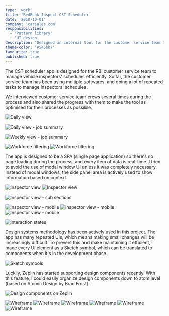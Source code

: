 ```yaml
---
type: 'work'
title: 'RedBook Inspect CST Scheduler'
date: '2018-10-01'
company: 'carsales.com'
responsibilities:
  - 'Pattern library'
  - 'UI design'
description: 'Designed an internal tool for the customer service team to manage vehicle inspectors’ schedules more efficiently.'
theme-color: '#545bb7'
favourite: true
published: true
---
```



The CST scheduler app is designed for the RBI customer service team to manage vehicle inspectors' schedules efficiently. So far, the customer service team has been using multiple softwares, and doing a lot of repeated tasks to manage inspectors' schedules.

We interviewed customer service team crews several times during the process and also shared the progress with them to make the tool as optimised for their processes as possible.

<ImageContainer size="large">

![Daily view](works-rbi-scheduler-01.png)

</ImageContainer>
<ImageContainer size="large">

![Daily view - job summary](works-rbi-scheduler-02.png)

</ImageContainer>
<ImageContainer size="large">

![Weekly view - job summary](works-rbi-scheduler-03.png)

</ImageContainer>
<ImageContainer size="large" grid={2} noCaption blockCaption="Workforce filtering">

![Workforce filtering](works-rbi-scheduler-04.png)
![Workforce filtering](works-rbi-scheduler-05.png)

</ImageContainer>

The app is designed to be a SPA (single page application) so there's no page loading during the process, and every item of data is real-time. I tried to avoid the use of modal window UI unless it was completely necessary. Instead of modal windows, the side panel area is actively used to show information based on context.

<ImageContainer size="large" grid={2} noCaption blockCaption="Inspector view">

![Inspector view](works-rbi-scheduler-06.png)
![Inspector view](works-rbi-scheduler-07.png)

</ImageContainer>
<ImageContainer size="large">

![Inspector view - sub sections](works-rbi-scheduler-08.png)

</ImageContainer>
<ImageContainer size="large" grid={3} noCaption blockCaption="Inspector view - mobile">

![Inspector view - mobile](works-rbi-scheduler-m-01.png)
![Inspector view - mobile](works-rbi-scheduler-m-02.png)
![Inspector view - mobile](works-rbi-scheduler-m-03.png)

</ImageContainer>
<ImageContainer size="large">

![Interaction states](works-rbi-scheduler-interactions.png)

</ImageContainer>

Design systems methodology has been actively used in this project. The app has many repeated UIs, which means making small changes will be increasingly difficult. To prevent this and make maintaining it efficient, I made every UI element as a Sketch symbol, which can be translated to components when it's in the development phase.

<ImageContainer size="large">

![Sketch symbols](works-rbi-scheduler-system-01.png)

</ImageContainer>

Luckily, Zeplin has started supporting design components recently. With this feature, I could easily organize design components down to atom level (based on Atomic Design by Brad Frost).

<ImageContainer size="large">

![Design components on Zeplin](works-rbi-scheduler-system-02.png)

</ImageContainer>

<ImageContainer size="large" grid={6} noCaption blockCaption="Early stage wireframes">

![Wireframe](works-rbi-scheduler-wf-01.png)
![Wireframe](works-rbi-scheduler-wf-02.png)
![Wireframe](works-rbi-scheduler-wf-03.png)
![Wireframe](works-rbi-scheduler-wf-04.png)
![Wireframe](works-rbi-scheduler-wf-05.png)
![Wireframe](works-rbi-scheduler-wf-06.png)

</ImageContainer>